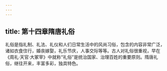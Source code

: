 ```yaml
---
---
---
```

title: 第十四章隋唐礼俗
---







礼俗是指礼制、礼法、礼仪和人们日常生活中的风尚习俗，包含的内容非常广泛，诸如衣食住行，婚丧嫁娶，礼乐节庆，人事交际等等。古人对礼俗很重视，早在《周礼·天官·大冢宰》中就称“礼俗”是统治国家、治理百姓的重要原则。隋唐礼俗，继往开来，丰富多彩，独具特色。
